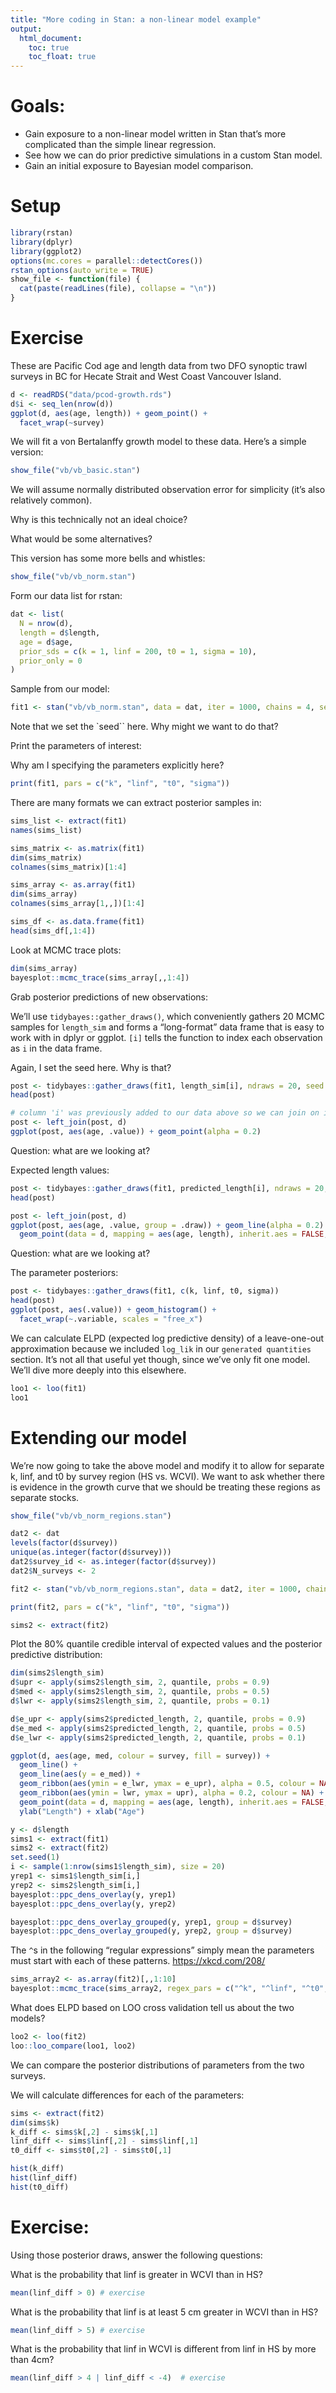 ```yaml
---
title: "More coding in Stan: a non-linear model example"
output:
  html_document:
    toc: true
    toc_float: true
---
```


# Goals:

- Gain exposure to a non-linear model written in Stan that's more complicated than the simple linear regression.
- See how we can do prior predictive simulations in a custom Stan model.
- Gain an initial exposure to Bayesian model comparison.

# Setup

```r
library(rstan)
library(dplyr)
library(ggplot2)
options(mc.cores = parallel::detectCores())
rstan_options(auto_write = TRUE)
show_file <- function(file) {
  cat(paste(readLines(file), collapse = "\n"))
}
```

# Exercise

These are Pacific Cod age and length data from two DFO synoptic trawl surveys in BC for Hecate Strait and West Coast Vancouver Island.

```r
d <- readRDS("data/pcod-growth.rds")
d$i <- seq_len(nrow(d))
ggplot(d, aes(age, length)) + geom_point() +
  facet_wrap(~survey)
```

We will fit a von Bertalanffy growth model to these data. Here's a simple version:

```r
show_file("vb/vb_basic.stan")
```

We will assume normally distributed observation error for simplicity (it's also relatively common). 

Why is this technically not an ideal choice? 

What would be some alternatives?

This version has some more bells and whistles:

```r
show_file("vb/vb_norm.stan")
```

Form our data list for rstan:

```r
dat <- list(
  N = nrow(d),
  length = d$length,
  age = d$age,
  prior_sds = c(k = 1, linf = 200, t0 = 1, sigma = 10),
  prior_only = 0
)
```

Sample from our model:

```r
fit1 <- stan("vb/vb_norm.stan", data = dat, iter = 1000, chains = 4, seed = 9129)
```

Note that we set the `seed`` here. Why might we want to do that?

Print the parameters of interest:

Why am I specifying the parameters explicitly here?

```r
print(fit1, pars = c("k", "linf", "t0", "sigma"))
```

There are many formats we can extract posterior samples in:

```r
sims_list <- extract(fit1)
names(sims_list)

sims_matrix <- as.matrix(fit1)
dim(sims_matrix)
colnames(sims_matrix)[1:4]

sims_array <- as.array(fit1)
dim(sims_array)
colnames(sims_array[1,,])[1:4]

sims_df <- as.data.frame(fit1)
head(sims_df[,1:4])
```

Look at MCMC trace plots:

```r
dim(sims_array)
bayesplot::mcmc_trace(sims_array[,,1:4])
```

Grab posterior predictions of new observations:

We'll use `tidybayes::gather_draws()`, which conveniently gathers 20 MCMC samples for `length_sim` and forms a "long-format" data frame that is easy to work with in dplyr or ggplot. `[i]` tells the function to index each observation as `i` in the data frame.

Again, I set the seed here. Why is that?

```r
post <- tidybayes::gather_draws(fit1, length_sim[i], ndraws = 20, seed = 9283)
head(post)

# column 'i' was previously added to our data above so we can join on it:
post <- left_join(post, d)
ggplot(post, aes(age, .value)) + geom_point(alpha = 0.2)
```

Question: what are we looking at?

Expected length values:

```r
post <- tidybayes::gather_draws(fit1, predicted_length[i], ndraws = 20, seed = 9283)
head(post)

post <- left_join(post, d)
ggplot(post, aes(age, .value, group = .draw)) + geom_line(alpha = 0.2) +
  geom_point(data = d, mapping = aes(age, length), inherit.aes = FALSE, alpha = 0.2)
```

Question: what are we looking at?

The parameter posteriors:

```r
post <- tidybayes::gather_draws(fit1, c(k, linf, t0, sigma))
head(post)
ggplot(post, aes(.value)) + geom_histogram() +
  facet_wrap(~.variable, scales = "free_x")
```

We can calculate ELPD (expected log predictive density) of a leave-one-out approximation because we included `log_lik` in our `generated quantities` section. It's not all that useful yet though, since we've only fit one model. We'll dive more deeply into this elsewhere.

```r
loo1 <- loo(fit1)
loo1
```

# Extending our model

We're now going to take the above model and modify it to allow for separate k, linf, and t0 by survey region (HS vs. WCVI). We want to ask whether there is evidence in the growth curve that we should be treating these regions as separate stocks.

```r
show_file("vb/vb_norm_regions.stan")
```

```r
dat2 <- dat
levels(factor(d$survey))
unique(as.integer(factor(d$survey)))
dat2$survey_id <- as.integer(factor(d$survey))
dat2$N_surveys <- 2

fit2 <- stan("vb/vb_norm_regions.stan", data = dat2, iter = 1000, chains = 4, seed = 9129)
```

```r
print(fit2, pars = c("k", "linf", "t0", "sigma"))
```

```r
sims2 <- extract(fit2)
```

Plot the 80% quantile credible interval of expected values and the posterior predictive distribution:

```r
dim(sims2$length_sim)
d$upr <- apply(sims2$length_sim, 2, quantile, probs = 0.9)
d$med <- apply(sims2$length_sim, 2, quantile, probs = 0.5)
d$lwr <- apply(sims2$length_sim, 2, quantile, probs = 0.1)

d$e_upr <- apply(sims2$predicted_length, 2, quantile, probs = 0.9)
d$e_med <- apply(sims2$predicted_length, 2, quantile, probs = 0.5)
d$e_lwr <- apply(sims2$predicted_length, 2, quantile, probs = 0.1)

ggplot(d, aes(age, med, colour = survey, fill = survey)) + 
  geom_line() +
  geom_line(aes(y = e_med)) +
  geom_ribbon(aes(ymin = e_lwr, ymax = e_upr), alpha = 0.5, colour = NA) +
  geom_ribbon(aes(ymin = lwr, ymax = upr), alpha = 0.2, colour = NA) +
  geom_point(data = d, mapping = aes(age, length), inherit.aes = FALSE, alpha = 0.2) +
  ylab("Length") + xlab("Age")
```

```r
y <- d$length
sims1 <- extract(fit1)
sims2 <- extract(fit2)
set.seed(1)
i <- sample(1:nrow(sims1$length_sim), size = 20)
yrep1 <- sims1$length_sim[i,]
yrep2 <- sims2$length_sim[i,]
bayesplot::ppc_dens_overlay(y, yrep1)
bayesplot::ppc_dens_overlay(y, yrep2)

bayesplot::ppc_dens_overlay_grouped(y, yrep1, group = d$survey)
bayesplot::ppc_dens_overlay_grouped(y, yrep2, group = d$survey)
```

The `^`s in the following "regular expressions" simply mean the parameters must start with each of these patterns.
<https://xkcd.com/208/>

```r
sims_array2 <- as.array(fit2)[,,1:10]
bayesplot::mcmc_trace(sims_array2, regex_pars = c("^k", "^linf", "^t0", "^sigma"))
```

What does ELPD based on LOO cross validation tell us about the two models?

```r
loo2 <- loo(fit2)
loo::loo_compare(loo1, loo2)
```

We can compare the posterior distributions of parameters from the two surveys.

We will calculate differences for each of the parameters:

```r
sims <- extract(fit2)
dim(sims$k)
k_diff <- sims$k[,2] - sims$k[,1]
linf_diff <- sims$linf[,2] - sims$linf[,1]
t0_diff <- sims$t0[,2] - sims$t0[,1]
```

```r
hist(k_diff)
hist(linf_diff)
hist(t0_diff)
```

# Exercise:

Using those posterior draws, answer the following questions:

What is the probability that linf is greater in WCVI than in HS?

```r
mean(linf_diff > 0) # exercise
```

What is the probability that linf is at least 5 cm greater in WCVI than in HS?

```r
mean(linf_diff > 5) # exercise
```

What is the probability that linf in WCVI is different from linf in HS by more than 4cm?

```r
mean(linf_diff > 4 | linf_diff < -4)  # exercise
```
